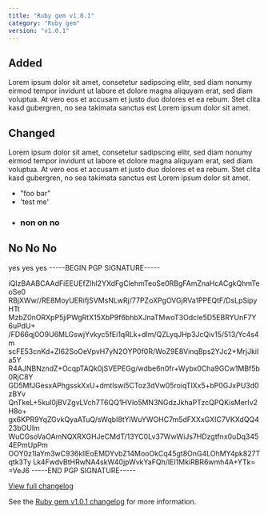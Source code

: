 ```yaml
---
title: "Ruby gem v1.0.1"
category: "Ruby gem"
version: "v1.0.1"
---
```


## Added

Lorem ipsum dolor sit amet, consetetur sadipscing elitr, sed diam nonumy eirmod
tempor invidunt ut labore et dolore magna aliquyam erat, sed diam voluptua. At
vero eos et accusam et justo duo dolores et ea rebum. Stet clita kasd gubergren,
no sea takimata sanctus est Lorem ipsum dolor sit amet.

## Changed

Lorem ipsum dolor sit amet, consetetur sadipscing elitr, sed diam nonumy eirmod
tempor invidunt ut labore et dolore magna aliquyam erat, sed diam voluptua. At
vero eos et accusam et justo duo dolores et ea rebum. Stet clita kasd gubergren,
no sea takimata sanctus est Lorem ipsum dolor sit amet.

- "foo bar"
- 'test me'
- ### non on no

## No No No

yes yes yes
-----BEGIN PGP SIGNATURE-----

iQIzBAABCAAdFiEEUEfZlhl2YXdFgClehmTeoSe0RBgFAmZnaHcACgkQhmTeoSe0
RBjXWw//RE8MoyUERifjSVMsNLwRj/77PZoXPgOVGjRVa1PPEQtF/DsLpSipyHTt
MzbZ0nORXpP5jiPWgRtX15XbP9f6bhbXJnaTMwoT3OdcIe5D5EBRYUnF7Y6uPdU+
/FD66qj0O9U6MLGswjYvkyc5fEi1qRLk+dIm/QZLyqJHp3JcQiv15/513/Yc4s4m
scFE53cnKd+Zl62SoOeVpvH7yN2OYP0f0R/WoZ9E8VinqBps2YJc2+MrjJkiIa5Y
R4AJNBNzndZ+OcqpTAQk0jSVEPEGg/wdbe6n0fr+Wybx0Cha9GCw1MBf5b0RjC8Y
GD5MfJGesxAPhgsskXxU+dmtlswi5CToz3dVw05roiqTlXx5+bP0GJxPU3d0zBYv
QnTkeL+5kul0jBVZgvLVch7T6QQ1HVlo5MN3NGdzJkhaPTzcQPQKisMerIv2H8o+
gx6KPR9YqZGvkQyaATuQ/sWqbI8tYlWuYWOHC7m5dFXXxGXIC7VKXdQQ423bOUlm
WuCGsoVaOAmNQXRXGHJeCMdT/13YC0Lv37WwWiJs7HDzgtfnx0uDq3454EPmUpPm
OOY0z1laYm3wC936kllEoEMDYvbZ14MooOkCq45gt8OnG4LOhMY4pk827Tqtk3Ty
Lk4FwdvBtHRwNA4skW40jpWvkYaFQh/lEI1MkiRBR6wmh4A+YTk=
=VeJ6
-----END PGP SIGNATURE-----


[View full changelog](https://github.com/appsignal/appsignal-ruby/blob/main/CHANGELOG.md#101)

See the [Ruby gem v1.0.1 changelog](https://github.com/appsignal/appsignal-ruby/blob/main/CHANGELOG.md#101) for more information.

